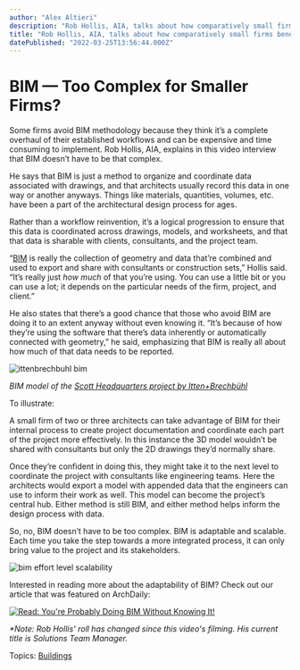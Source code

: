 ```yaml
---
author: "Alex Altieri"
description: "Rob Hollis, AIA, talks about how comparatively small firms benefit from BIM just as much as larger firms."
title: "Rob Hollis, AIA, talks about how comparatively small firms benefit from BIM just as much as larger firms." 
datePublished: "2022-03-25T13:56:44.000Z"
---
```

# BIM — Too Complex for Smaller Firms?

Some firms avoid BIM methodology because they think it’s a complete overhaul of their established workflows and can be expensive and time consuming to implement. Rob Hollis, AIA, explains in this video interview that BIM doesn’t have to be that complex.

He says that BIM is just a method to organize and coordinate data associated with drawings, and that architects usually record this data in one way or another anyways. Things like materials, quantities, volumes, etc. have been a part of the architectural design process for ages.

Rather than a workflow reinvention, it’s a logical progression to ensure that this data is coordinated across drawings, models, and worksheets, and that that data is sharable with clients, consultants, and the project team.

“[BIM](http://vectorworks.net/architect/bim) is really the collection of geometry and data that’re combined and used to export and share with consultants or construction sets,” Hollis said. “It’s really just _how much_ of that you’re using. You can use a little bit or you can use a lot; it depends on the particular needs of the firm, project, and client.”

He also states that there’s a good chance that those who avoid BIM are doing it to an extent anyway without even knowing it. “It’s because of how they’re using the software that there’s data inherently or automatically connected with geometry,” he said, emphasizing that BIM is really all about how much of that data needs to be reported.

![ittenbrechbuhl bim](https://blog.vectorworks.net/hs-fs/hubfs/Blog%20Images/201013_BigBIMBlog2_IttenBrechbuhl/blog-image-resize-oct-12.jpg?width=650&name=blog-image-resize-oct-12.jpg)

_BIM model of the [Scott Headquarters project by Itten+Brechbühl](https://www.vectorworks.net/en-US/customer-showcase/collaboration-with-3d-bim-models)_

To illustrate:

A small firm of two or three architects can take advantage of BIM for their internal process to create project documentation and coordinate each part of the project more effectively. In this instance the 3D model wouldn’t be shared with consultants but only the 2D drawings they’d normally share.

Once they’re confident in doing this, they might take it to the next level to coordinate the project with consultants like engineering teams. Here the architects would export a model with appended data that the engineers can use to inform their work as well. This model can become the project’s central hub. Either method is still BIM, and either method helps inform the design process with data.

So, no, BIM doesn’t have to be too complex. BIM is adaptable and scalable. Each time you take the step towards a more integrated process, it can only bring value to the project and its stakeholders.

![bim effort level scalability](https://blog.vectorworks.net/hs-fs/hubfs/Blog%20Images/211210_BIMplementation/2111-us-big-bim-blog-3-infographic-creation.jpg?width=553&name=2111-us-big-bim-blog-3-infographic-creation.jpg)

Interested in reading more about the adaptability of BIM? Check out our article that was featured on ArchDaily:

[![Read: You're Probably Doing BIM Without Knowing It!](https://no-cache.hubspot.com/cta/default/3018241/1021654f-65ff-4e2c-ad40-a537bb86d1c9.png)](https://cta-redirect.hubspot.com/cta/redirect/3018241/1021654f-65ff-4e2c-ad40-a537bb86d1c9) 

_\*Note: Rob Hollis' roll has changed since this video's filming. His current title is Solutions Team Manager._

 Topics: [Buildings](https://blog.vectorworks.net/topic/buildings) 

 